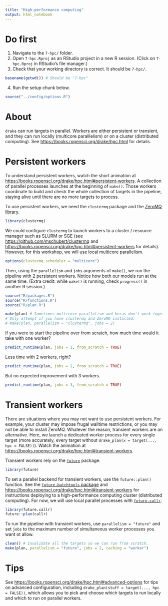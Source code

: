 ```yaml
---
title: "High-performance computing"
output: html_notebook
---
```


# Do first

1. Navigate to the `7-hpc/` folder.
2. Open `7-hpc.Rproj` as an RStudio project in a new R session. (Click on `7-hpc.Rproj` in RStudio's file manager.)
3. Check that your working directory is correct. It should be `7-hpc/`.

```r
basename(getwd()) # Should be "7-hpc"
```

4. Run the setup chunk below.

```r
source("../config/options.R")
```

# About

`drake` can run targets in parallel. Workers are either persistent or transient, and they can run locally (multicore paralllelism) or on a cluster (distributed computing). See <https://books.ropensci.org/drake/hpc.html> for details.

# Persistent workers

To understand persistent workers, watch the short animation at <https://books.ropensci.org/drake/hpc.html#persistent-workers>. A collection of parallel processes launches at the beginning of `make()`. Those workers coordinate to build and check the whole collection of targets in the pipeline, staying alive until there are no more targets to process.

To use persistent workers, we need the `clustermq` package and the [ZeroMQ library](http://zeromq.org).

```r
library(clustermq)
```

We could configure `clustermq` to launch workers to a cluster / resource manager such as SLURM or SGE (see <https://github.com/mschubert/clustermq> and <https://books.ropensci.org/drake/hpc.html#persistent-workers> for details). However, for this workshop, we will use local multicore parallelism.

```r
options(clustermq.scheduler = "multicore")
```

Then, using the `parallelism` and `jobs` arguments of `make()`, we run the pipeline with 2 persistent workers. Notice how both our models run at the same time. (Extra credit: while `make()` is running, check `progress()` in another R session.)

```r
source("R/packages.R")
source("R/functions.R")
source("R/plan.R")
```

```r
make(plan) # Sometimes multicore parallelism and keras don't work together.
# Only attempt if you have clustermq and ZeroMQ installed:
# make(plan, parallelism = "clustermq", jobs = 2)
```

If you were to start the pipeline over from scratch, how much time would it take with one worker?

```r
predict_runtime(plan, jobs = 1, from_scratch = TRUE)
```

Less time with 2 workers, right?

```r
predict_runtime(plan, jobs = 2, from_scratch = TRUE)
```

But no expected improvement with 3 workers.

```r
predict_runtime(plan, jobs = 3, from_scratch = TRUE)
```

# Transient workers

There are situations where you may not want to use persistent workers. For example, your cluster may impose frugal walltime restrictions, or you may not be able to install ZeroMQ. Whatever the reason, transient workers are an alternative. Here, we launch a dedicated worker process for every single target (more accurately, every target without `drake_plan(x = target(..., hpc = FALSE))`). Watch the animation at <https://books.ropensci.org/drake/hpc.html#transient-workers>.

Transient workers rely on the [`future`](https://github.com/HenrikBengtsson/future) package.

```r
library(future)
```

To set a parallel backend for transient workers, use the `future::plan()` function. See the [`future.batchtools` package](https://github.com/HenrikBengtsson/future.batchtools) and <https://books.ropensci.org/drake/hpc.html#transient-workers> for instructions deploying to a high-performance computing cluster (distributed computing). For now, we will use local parallel processes with [`future.callr`](https://github.com/HenrikBengtsson/future.callr).

```r
library(future.callr)
future::plan(callr)
```

To run the pipeline with transient workers, use `parallelism = "future"` and set `jobs` to the maximum number of simultaneous worker processes you want ot allow.

```r
clean() # Invalidate all the targets so we can run from scratch.
make(plan, parallelism = "future", jobs = 2, caching = "worker")
```

# Tips

See <https://books.ropensci.org/drake/hpc.html#advanced-options> for tips on advanced configuration, including `drake_plan(stuff = target(..., hpc = FALSE))`, which allows you to pick and choose which targets to run locally and which to run on parallel workers.
